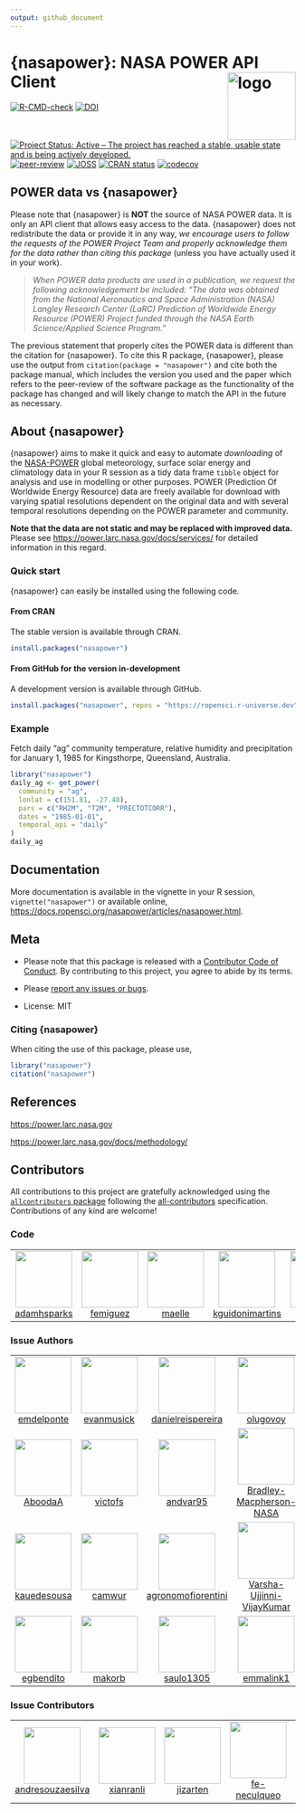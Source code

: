 ```yaml
---
output: github_document
---
```


# {nasapower}: NASA POWER API Client <img src="man/figures/logo.png" style="float:right;" alt="logo" width="120" />

<!-- badges: start -->
[![R-CMD-check](https://github.com/ropensci/nasapower/actions/workflows/R-CMD-check.yaml/badge.svg)](https://github.com/ropensci/nasapower/actions/workflows/R-CMD-check.yaml)
[![DOI](https://zenodo.org/badge/109224461.svg)](https://zenodo.org/badge/latestdoi/109224461) 
[![Project Status: Active – The project has reached a stable, usable state and is being actively developed.](https://www.repostatus.org/badges/latest/active.svg)](https://www.repostatus.org/#active) 
[![peer-review](https://badges.ropensci.org/155_status.svg)](https://github.com/ropensci/software-review/issues/155) 
[![JOSS](https://joss.theoj.org/papers/10.21105/joss.01035/status.svg)](https://doi.org/10.21105/joss.01035)
[![CRAN status](https://www.r-pkg.org/badges/version/nasapower)](https://CRAN.R-project.org/package=nasapower)
[![codecov](https://codecov.io/gh/ropensci/nasapower/graph/badge.svg?token=Kq9aea0TQN)](https://codecov.io/gh/ropensci/nasapower)
<!-- badges: end -->

## POWER data vs {nasapower}

Please note that {nasapower} is **NOT** the source of NASA POWER data.
It is only an API client that allows easy access to the data.
{nasapower} does not redistribute the data or provide it in any way, *we encourage users to follow the requests of the POWER Project Team and properly acknowledge them for the data rather than citing this package* (unless you have actually used it in your work).

  >*When POWER data products are used in a publication, we request the following acknowledgement be included:
   "The data was obtained from the National Aeronautics and Space Administration (NASA) Langley Research Center (LaRC) Prediction of Worldwide Energy Resource (POWER) Project funded through the NASA Earth Science/Applied Science Program."*

The previous statement that properly cites the POWER data is different than the citation for {nasapower}.
To cite this R package, {nasapower}, please use the output from `citation(package = "nasapower")` and cite both the package manual, which includes the version you used and the paper which refers to the peer-review of the software package as the functionality of the package has changed and will likely change to match the API in the future as necessary.

## About {nasapower}

{nasapower} aims to make it quick and easy to automate *downloading* of the [NASA-POWER](https://power.larc.nasa.gov) global meteorology, surface solar energy and climatology data in your R session as a tidy data frame `tibble` object for analysis and use in modelling or other purposes.
POWER (Prediction Of Worldwide Energy Resource) data are freely available for download with varying spatial resolutions dependent on the original data and with several temporal resolutions depending on the POWER parameter and community.

**Note that the data are not static and may be replaced with improved data.**
Please see <https://power.larc.nasa.gov/docs/services/> for detailed information in this regard.

### Quick start

{nasapower} can easily be installed using the following code.

#### From CRAN

The stable version is available through CRAN.

```r
install.packages("nasapower")
```

#### From GitHub for the version in-development

A development version is available through GitHub.

```r
install.packages("nasapower", repos = "https://ropensci.r-universe.dev")
```

### Example

Fetch daily “ag” community temperature, relative humidity and precipitation for January 1, 1985 for Kingsthorpe, Queensland, Australia.

```r
library("nasapower")
daily_ag <- get_power(
  community = "ag",
  lonlat = c(151.81, -27.48),
  pars = c("RH2M", "T2M", "PRECTOTCORR"),
  dates = "1985-01-01",
  temporal_api = "daily"
)
daily_ag
```

## Documentation

More documentation is available in the vignette in your R session, `vignette("nasapower")` or available online, <https://docs.ropensci.org/nasapower/articles/nasapower.html>.

## Meta

- Please note that this package is released with a [Contributor Code of Conduct](https://ropensci.org/code-of-conduct/). 
By contributing to this project, you agree to abide by its terms.

- Please [report any issues or bugs](https://github.com/ropensci/nasapower/issues).

- License: MIT

### Citing {nasapower}

When citing the use of this package, please use,

```r
library("nasapower")
citation("nasapower")
```

## References

<https://power.larc.nasa.gov>

<https://power.larc.nasa.gov/docs/methodology/>

## Contributors


<!-- ALL-CONTRIBUTORS-LIST:START - Do not remove or modify this section -->
<!-- prettier-ignore-start -->
<!-- markdownlint-disable -->

All contributions to this project are gratefully acknowledged using the [`allcontributors` package](https://github.com/ropensci/allcontributors) following the [all-contributors](https://allcontributors.org) specification. Contributions of any kind are welcome!

### Code

<table>

<tr>
<td align="center">
<a href="https://github.com/adamhsparks">
<img src="https://avatars.githubusercontent.com/u/3195906?v=4" width="100px;" alt=""/>
</a><br>
<a href="https://github.com/ropensci/nasapower/commits?author=adamhsparks">adamhsparks</a>
</td>
<td align="center">
<a href="https://github.com/femiguez">
<img src="https://avatars.githubusercontent.com/u/10869358?v=4" width="100px;" alt=""/>
</a><br>
<a href="https://github.com/ropensci/nasapower/commits?author=femiguez">femiguez</a>
</td>
<td align="center">
<a href="https://github.com/maelle">
<img src="https://avatars.githubusercontent.com/u/8360597?v=4" width="100px;" alt=""/>
</a><br>
<a href="https://github.com/ropensci/nasapower/commits?author=maelle">maelle</a>
</td>
<td align="center">
<a href="https://github.com/kguidonimartins">
<img src="https://avatars.githubusercontent.com/u/8163542?v=4" width="100px;" alt=""/>
</a><br>
<a href="https://github.com/ropensci/nasapower/commits?author=kguidonimartins">kguidonimartins</a>
</td>
<td align="center">
<a href="https://github.com/palderman">
<img src="https://avatars.githubusercontent.com/u/2990672?v=4" width="100px;" alt=""/>
</a><br>
<a href="https://github.com/ropensci/nasapower/commits?author=palderman">palderman</a>
</td>
</tr>

</table>


### Issue Authors

<table>

<tr>
<td align="center">
<a href="https://github.com/emdelponte">
<img src="https://avatars.githubusercontent.com/u/16880798?u=a406d1d934266191c84bc6f67505c77edb131e26&v=4" width="100px;" alt=""/>
</a><br>
<a href="https://github.com/ropensci/nasapower/issues?q=is%3Aissue+author%3Aemdelponte">emdelponte</a>
</td>
<td align="center">
<a href="https://github.com/evanmusick">
<img src="https://avatars.githubusercontent.com/u/4440210?u=34fdfe9ae76362b3e6e477579766ef4d8193760c&v=4" width="100px;" alt=""/>
</a><br>
<a href="https://github.com/ropensci/nasapower/issues?q=is%3Aissue+author%3Aevanmusick">evanmusick</a>
</td>
<td align="center">
<a href="https://github.com/danielreispereira">
<img src="https://avatars.githubusercontent.com/u/4158858?v=4" width="100px;" alt=""/>
</a><br>
<a href="https://github.com/ropensci/nasapower/issues?q=is%3Aissue+author%3Adanielreispereira">danielreispereira</a>
</td>
<td align="center">
<a href="https://github.com/olugovoy">
<img src="https://avatars.githubusercontent.com/u/5607267?v=4" width="100px;" alt=""/>
</a><br>
<a href="https://github.com/ropensci/nasapower/issues?q=is%3Aissue+author%3Aolugovoy">olugovoy</a>
</td>
<td align="center">
<a href="https://github.com/mladencucak">
<img src="https://avatars.githubusercontent.com/u/11738104?u=7cef0e4787598c43499c1a4e4c325392240a7139&v=4" width="100px;" alt=""/>
</a><br>
<a href="https://github.com/ropensci/nasapower/issues?q=is%3Aissue+author%3Amladencucak">mladencucak</a>
</td>
<td align="center">
<a href="https://github.com/ymutua">
<img src="https://avatars.githubusercontent.com/u/182165?u=892f60e453d746e68527a6a0f1d93875853d37f9&v=4" width="100px;" alt=""/>
</a><br>
<a href="https://github.com/ropensci/nasapower/issues?q=is%3Aissue+author%3Aymutua">ymutua</a>
</td>
<td align="center">
<a href="https://github.com/marcoslana1">
<img src="https://avatars.githubusercontent.com/u/56367310?v=4" width="100px;" alt=""/>
</a><br>
<a href="https://github.com/ropensci/nasapower/issues?q=is%3Aissue+author%3Amarcoslana1">marcoslana1</a>
</td>
</tr>


<tr>
<td align="center">
<a href="https://github.com/AboodaA">
<img src="https://avatars.githubusercontent.com/u/7856227?v=4" width="100px;" alt=""/>
</a><br>
<a href="https://github.com/ropensci/nasapower/issues?q=is%3Aissue+author%3AAboodaA">AboodaA</a>
</td>
<td align="center">
<a href="https://github.com/victofs">
<img src="https://avatars.githubusercontent.com/u/45796840?u=5740271f2b2b1192b3fbe002ed0106def265fead&v=4" width="100px;" alt=""/>
</a><br>
<a href="https://github.com/ropensci/nasapower/issues?q=is%3Aissue+author%3Avictofs">victofs</a>
</td>
<td align="center">
<a href="https://github.com/andvar95">
<img src="https://avatars.githubusercontent.com/u/34283249?v=4" width="100px;" alt=""/>
</a><br>
<a href="https://github.com/ropensci/nasapower/issues?q=is%3Aissue+author%3Aandvar95">andvar95</a>
</td>
<td align="center">
<a href="https://github.com/Bradley-Macpherson-NASA">
<img src="https://avatars.githubusercontent.com/u/64919787?v=4" width="100px;" alt=""/>
</a><br>
<a href="https://github.com/ropensci/nasapower/issues?q=is%3Aissue+author%3ABradley-Macpherson-NASA">Bradley-Macpherson-NASA</a>
</td>
<td align="center">
<a href="https://github.com/a4sberg">
<img src="https://avatars.githubusercontent.com/u/62616339?u=503cb016033213be4c0f1e26323127ef8ae58759&v=4" width="100px;" alt=""/>
</a><br>
<a href="https://github.com/ropensci/nasapower/issues?q=is%3Aissue+author%3Aa4sberg">a4sberg</a>
</td>
<td align="center">
<a href="https://github.com/leichx">
<img src="https://avatars.githubusercontent.com/u/10319655?u=9816bec5b8ff988150dea82f572b10fad99c45ab&v=4" width="100px;" alt=""/>
</a><br>
<a href="https://github.com/ropensci/nasapower/issues?q=is%3Aissue+author%3Aleichx">leichx</a>
</td>
<td align="center">
<a href="https://github.com/Yonaba">
<img src="https://avatars.githubusercontent.com/u/884058?v=4" width="100px;" alt=""/>
</a><br>
<a href="https://github.com/ropensci/nasapower/issues?q=is%3Aissue+author%3AYonaba">Yonaba</a>
</td>
</tr>


<tr>
<td align="center">
<a href="https://github.com/kauedesousa">
<img src="https://avatars.githubusercontent.com/u/29840771?u=87ae78a7053c64125e0570d013755d4b16f103ca&v=4" width="100px;" alt=""/>
</a><br>
<a href="https://github.com/ropensci/nasapower/issues?q=is%3Aissue+author%3Akauedesousa">kauedesousa</a>
</td>
<td align="center">
<a href="https://github.com/camwur">
<img src="https://avatars.githubusercontent.com/u/89774766?v=4" width="100px;" alt=""/>
</a><br>
<a href="https://github.com/ropensci/nasapower/issues?q=is%3Aissue+author%3Acamwur">camwur</a>
</td>
<td align="center">
<a href="https://github.com/agronomofiorentini">
<img src="https://avatars.githubusercontent.com/u/66969646?u=88ac4cadcb9003d64d05a3dbd5abd3c39e13de81&v=4" width="100px;" alt=""/>
</a><br>
<a href="https://github.com/ropensci/nasapower/issues?q=is%3Aissue+author%3Aagronomofiorentini">agronomofiorentini</a>
</td>
<td align="center">
<a href="https://github.com/Varsha-Ujjinni-VijayKumar">
<img src="https://avatars.githubusercontent.com/u/62937040?u=255cf0dd07a865b060596c6154aef84c006fc43a&v=4" width="100px;" alt=""/>
</a><br>
<a href="https://github.com/ropensci/nasapower/issues?q=is%3Aissue+author%3AVarsha-Ujjinni-VijayKumar">Varsha-Ujjinni-VijayKumar</a>
</td>
<td align="center">
<a href="https://github.com/agryji08">
<img src="https://avatars.githubusercontent.com/u/49504482?v=4" width="100px;" alt=""/>
</a><br>
<a href="https://github.com/ropensci/nasapower/issues?q=is%3Aissue+author%3Aagryji08">agryji08</a>
</td>
<td align="center">
<a href="https://github.com/mps9506">
<img src="https://avatars.githubusercontent.com/u/11282246?u=afe5bf9772b5b2d57307783e5f9b58a2b6f2017a&v=4" width="100px;" alt=""/>
</a><br>
<a href="https://github.com/ropensci/nasapower/issues?q=is%3Aissue+author%3Amps9506">mps9506</a>
</td>
<td align="center">
<a href="https://github.com/daniel-althoff">
<img src="https://avatars.githubusercontent.com/u/36540557?u=6f191e4a4d342242e330350c09f048e7e2912305&v=4" width="100px;" alt=""/>
</a><br>
<a href="https://github.com/ropensci/nasapower/issues?q=is%3Aissue+author%3Adaniel-althoff">daniel-althoff</a>
</td>
</tr>


<tr>
<td align="center">
<a href="https://github.com/egbendito">
<img src="https://avatars.githubusercontent.com/u/52239752?u=74a9056d89ee9eba4109fa6f8a9d06543af0b205&v=4" width="100px;" alt=""/>
</a><br>
<a href="https://github.com/ropensci/nasapower/issues?q=is%3Aissue+author%3Aegbendito">egbendito</a>
</td>
<td align="center">
<a href="https://github.com/makorb">
<img src="https://avatars.githubusercontent.com/u/91082324?v=4" width="100px;" alt=""/>
</a><br>
<a href="https://github.com/ropensci/nasapower/issues?q=is%3Aissue+author%3Amakorb">makorb</a>
</td>
<td align="center">
<a href="https://github.com/saulo1305">
<img src="https://avatars.githubusercontent.com/u/41703024?v=4" width="100px;" alt=""/>
</a><br>
<a href="https://github.com/ropensci/nasapower/issues?q=is%3Aissue+author%3Asaulo1305">saulo1305</a>
</td>
<td align="center">
<a href="https://github.com/emmalink1">
<img src="https://avatars.githubusercontent.com/u/46287320?u=639e820366b81de7d058cb794c2a4404d7ea8190&v=4" width="100px;" alt=""/>
</a><br>
<a href="https://github.com/ropensci/nasapower/issues?q=is%3Aissue+author%3Aemmalink1">emmalink1</a>
</td>
<td align="center">
<a href="https://github.com/Gonzalo1985">
<img src="https://avatars.githubusercontent.com/u/7884005?u=d6918d5161f0143d9b2d2a5ec379520c10d82dd8&v=4" width="100px;" alt=""/>
</a><br>
<a href="https://github.com/ropensci/nasapower/issues?q=is%3Aissue+author%3AGonzalo1985">Gonzalo1985</a>
</td>
</tr>

</table>


### Issue Contributors

<table>

<tr>
<td align="center">
<a href="https://github.com/andresouzaesilva">
<img src="https://avatars.githubusercontent.com/u/32813659?u=177ac2a828f313055d02c3e01c4f9ee1a737cad1&v=4" width="100px;" alt=""/>
</a><br>
<a href="https://github.com/ropensci/nasapower/issues?q=is%3Aissue+commenter%3Aandresouzaesilva">andresouzaesilva</a>
</td>
<td align="center">
<a href="https://github.com/xianranli">
<img src="https://avatars.githubusercontent.com/u/33258053?v=4" width="100px;" alt=""/>
</a><br>
<a href="https://github.com/ropensci/nasapower/issues?q=is%3Aissue+commenter%3Axianranli">xianranli</a>
</td>
<td align="center">
<a href="https://github.com/jizarten">
<img src="https://avatars.githubusercontent.com/u/37815915?u=e9b8254bec4d6ce04e510d1302b21124070bfc70&v=4" width="100px;" alt=""/>
</a><br>
<a href="https://github.com/ropensci/nasapower/issues?q=is%3Aissue+commenter%3Ajizarten">jizarten</a>
</td>
<td align="center">
<a href="https://github.com/fe-neculqueo">
<img src="https://avatars.githubusercontent.com/u/49450859?v=4" width="100px;" alt=""/>
</a><br>
<a href="https://github.com/ropensci/nasapower/issues?q=is%3Aissue+commenter%3Afe-neculqueo">fe-neculqueo</a>
</td>
<td align="center">
<a href="https://github.com/LucasJorgeAbdala">
<img src="https://avatars.githubusercontent.com/u/67706494?v=4" width="100px;" alt=""/>
</a><br>
<a href="https://github.com/ropensci/nasapower/issues?q=is%3Aissue+commenter%3ALucasJorgeAbdala">LucasJorgeAbdala</a>
</td>
<td align="center">
<a href="https://github.com/olicoste">
<img src="https://avatars.githubusercontent.com/u/80519625?v=4" width="100px;" alt=""/>
</a><br>
<a href="https://github.com/ropensci/nasapower/issues?q=is%3Aissue+commenter%3Aolicoste">olicoste</a>
</td>
</tr>

</table>

<!-- markdownlint-enable -->
<!-- prettier-ignore-end -->
<!-- ALL-CONTRIBUTORS-LIST:END -->

